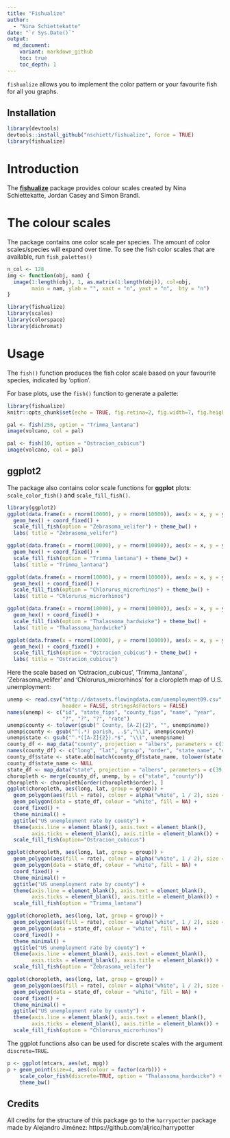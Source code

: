 ```yaml
---
title: "Fishualize"
author:
  - "Nina Schiettekatte"
date: "`r Sys.Date()`"
output:
  md_document:
    variant: markdown_github
    toc: true
    toc_depth: 1
---
```


`fishualize` allows you to implement the color pattern or your favourite fish for all you graphs.

## Installation


```r
library(devtools)
devtools::install_github("nschiett/fishualize", force = TRUE)
library(fishualize)
```



# Introduction

The [**fishualize**](http:://github.com/nschiett/fishualize) package provides colour scales created by Nina Schiettekatte, Jordan Casey and Simon Brandl. 

# The colour scales

The package contains one color scale per species. The amount of color scales/species will expand over time. 
To see the fish color scales that are available, run `fish_palettes()`

```r
n_col <- 128
img <- function(obj, nam) {
  image(1:length(obj), 1, as.matrix(1:length(obj)), col=obj, 
        main = nam, ylab = "", xaxt = "n", yaxt = "n",  bty = "n")
}
```

```r
library(fishualize)
library(scales)
library(colorspace)
library(dichromat)
```


# Usage

The `fish()` function produces the fish color scale based on your favourite species, indicated by 'option'.  

For base plots, use the `fish()` function to generate a palette:

```r
library(fishualize)
knitr::opts_chunk$set(echo = TRUE, fig.retina=2, fig.width=7, fig.height=5)
```


```r
pal <- fish(256, option = "Trimma_lantana")
image(volcano, col = pal)

pal <- fish(10, option = "Ostracion_cubicus")
image(volcano, col = pal)
```

## ggplot2

The package also contains color scale functions for **ggplot**
plots: `scale_color_fish()` and `scale_fill_fish()`. 


```r
library(ggplot2)
ggplot(data.frame(x = rnorm(10000), y = rnorm(10000)), aes(x = x, y = y)) +
  geom_hex() + coord_fixed() +
  scale_fill_fish(option = "Zebrasoma_velifer") + theme_bw() +
  labs( title = "Zebrasoma_velifer")

ggplot(data.frame(x = rnorm(10000), y = rnorm(10000)), aes(x = x, y = y)) +
  geom_hex() + coord_fixed() +
  scale_fill_fish(option = "Trimma_lantana") + theme_bw() +
  labs( title = "Trimma_lantana")

ggplot(data.frame(x = rnorm(10000), y = rnorm(10000)), aes(x = x, y = y)) +
  geom_hex() + coord_fixed() +
  scale_fill_fish(option = "Chlorurus_microrhinos") + theme_bw() +
  labs( title = "Chlorurus_microrhinos")

ggplot(data.frame(x = rnorm(10000), y = rnorm(10000)), aes(x = x, y = y)) +
  geom_hex() + coord_fixed() +
  scale_fill_fish(option = "Thalassoma_hardwicke") + theme_bw() +
  labs( title = "Thalassoma_hardwicke")

ggplot(data.frame(x = rnorm(10000), y = rnorm(10000)), aes(x = x, y = y)) +
  geom_hex() + coord_fixed() +
  scale_fill_fish(option = "Ostracion_cubicus") + theme_bw() +
  labs( title = "Ostracion_cubicus")
```

Here the scale based on 'Ostracion_cubicus', 'Trimma_lantana' , 'Zebrasoma_velifer' and 'Chlorurus_microrhinos' for a cloropleth map of U.S. unemployment:

```r
unemp <- read.csv("http://datasets.flowingdata.com/unemployment09.csv",
                  header = FALSE, stringsAsFactors = FALSE)
names(unemp) <- c("id", "state_fips", "county_fips", "name", "year",
                  "?", "?", "?", "rate")
unemp$county <- tolower(gsub(" County, [A-Z]{2}", "", unemp$name))
unemp$county <- gsub("^(.*) parish, ..$","\\1", unemp$county)
unemp$state <- gsub("^.*([A-Z]{2}).*$", "\\1", unemp$name)
county_df <- map_data("county", projection = "albers", parameters = c(39, 45))
names(county_df) <- c("long", "lat", "group", "order", "state_name", "county")
county_df$state <- state.abb[match(county_df$state_name, tolower(state.name))]
county_df$state_name <- NULL
state_df <- map_data("state", projection = "albers", parameters = c(39, 45))
choropleth <- merge(county_df, unemp, by = c("state", "county"))
choropleth <- choropleth[order(choropleth$order), ]
ggplot(choropleth, aes(long, lat, group = group)) +
  geom_polygon(aes(fill = rate), colour = alpha("white", 1 / 2), size = 0.2) +
  geom_polygon(data = state_df, colour = "white", fill = NA) +
  coord_fixed() +
  theme_minimal() +
  ggtitle("US unemployment rate by county") +
  theme(axis.line = element_blank(), axis.text = element_blank(),
        axis.ticks = element_blank(), axis.title = element_blank()) +
  scale_fill_fish(option="Ostracion_cubicus")

ggplot(choropleth, aes(long, lat, group = group)) +
  geom_polygon(aes(fill = rate), colour = alpha("white", 1 / 2), size = 0.2) +
  geom_polygon(data = state_df, colour = "white", fill = NA) +
  coord_fixed() +
  theme_minimal() +
  ggtitle("US unemployment rate by county") +
  theme(axis.line = element_blank(), axis.text = element_blank(),
        axis.ticks = element_blank(), axis.title = element_blank()) +
  scale_fill_fish(option = "Trimma_lantana")

ggplot(choropleth, aes(long, lat, group = group)) +
  geom_polygon(aes(fill = rate), colour = alpha("white", 1 / 2), size = 0.2) +
  geom_polygon(data = state_df, colour = "white", fill = NA) +
  coord_fixed() +
  theme_minimal() +
  ggtitle("US unemployment rate by county") +
  theme(axis.line = element_blank(), axis.text = element_blank(),
        axis.ticks = element_blank(), axis.title = element_blank()) +
  scale_fill_fish(option = "Zebrasoma_velifer")

ggplot(choropleth, aes(long, lat, group = group)) +
  geom_polygon(aes(fill = rate), colour = alpha("white", 1 / 2), size = 0.2) +
  geom_polygon(data = state_df, colour = "white", fill = NA) +
  coord_fixed() +
  theme_minimal() +
  ggtitle("US unemployment rate by county") +
  theme(axis.line = element_blank(), axis.text = element_blank(),
        axis.ticks = element_blank(), axis.title = element_blank()) +
  scale_fill_fish(option = "Chlorurus_microrhinos")
```

The ggplot functions also can be used for discrete scales with the argument
`discrete=TRUE`.

```r
p <- ggplot(mtcars, aes(wt, mpg))
p + geom_point(size=4, aes(colour = factor(carb))) +
    scale_color_fish(discrete=TRUE, option = "Thalassoma_hardwicke") +
    theme_bw()
```

## Credits

All credits for the structure of this package go to the `harrypotter` package made by Alejandro Jiménez: https://github.com/aljrico/harrypotter
